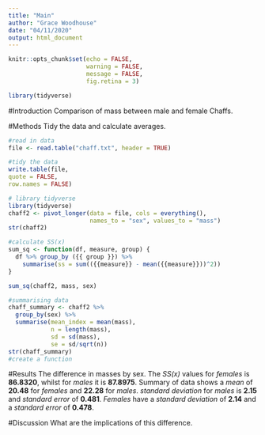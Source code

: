 ```yaml
---
title: "Main"
author: "Grace Woodhouse"
date: "04/11/2020"
output: html_document
---
```


```r
knitr::opts_chunk$set(echo = FALSE,
                      warning = FALSE,
                      message = FALSE,
                      fig.retina = 3)
```

```r
library(tidyverse)
```

#Introduction
Comparison of mass between male and female Chaffs.

#Methods
Tidy the data and calculate averages.

```r
#read in data
file <- read.table("chaff.txt", header = TRUE)

#tidy the data
write.table(file,
quote = FALSE,
row.names = FALSE)

# library tidyverse 
library(tidyverse)
chaff2 <- pivot_longer(data = file, cols = everything(),
                       names_to = "sex", values_to = "mass")
str(chaff2)

#calculate SS(x)
sum_sq <- function(df, measure, group) {
  df %>% group_by ({{ group }}) %>% 
    summarise(ss = sum(({{measure}} - mean({{measure}}))^2))
}

sum_sq(chaff2, mass, sex)

#summarising data
chaff_summary <- chaff2 %>% 
  group_by(sex) %>%
  summarise(mean_index = mean(mass),
            n = length(mass),
            sd = sd(mass),
            se = sd/sqrt(n))
str(chaff_summary)
#create a function
```

#Results 
The difference in masses by sex. The *SS(x)* values for *females* is **86.8320**, whilst for *males* it is **87.8975**.
Summary of data shows a *mean* of **20.48** for *females* and **22.28** for *males*. *standard deviation* for *males* is **2.15**  and *standard error* of **0.481**. 
*Females* have a *standard deviation* of **2.14** and a *standard error* of **0.478**.

#Discussion
What are the implications of this difference.